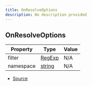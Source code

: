 ```yaml
---
title: OnResolveOptions
description: No description provided
---
```


## OnResolveOptions

| Property | Type | Value |
| ----------- | ----------- | ----------- |
| filter | [RegExp](https://developer.mozilla.org/en-US/docs/Web/JavaScript/Reference/Global_Objects/RegExp) | N/A |
| namespace | [string](https://developer.mozilla.org/en-US/docs/Web/JavaScript/Reference/Global_Objects/String) | N/A |


- [Source](https://github.com/underctrl-io/commandkit/blob/e7997746676c2b18be64230c918cb998973d18b5/packages/commandkit/src/plugins/plugin-runtime/types.ts#L45)